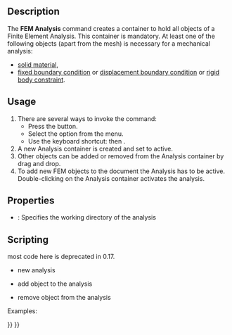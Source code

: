 <languages/>
{{Docnav
|
|[[FEM_MaterialSolid/ko|유한요소 해석 입체의 물성치]]
|[[FEM_Workbench|FEM]]
|IconL=
|IconR=FEM_MaterialSolid.svg
|IconC=Workbench_FEM.svg
}}

{{GuiCommand
|Name=FEM Analysis
|MenuLocation=Model → Analysis container‏‎
|Workbenches=[[FEM_Workbench|FEM]]
|Shortcut={{KEY|S}} {{KEY|A}}
|SeeAlso=[[FEM_tutorial|FEM tutorial]]
}}

==Description==

The '''FEM Analysis''' command creates a container to hold all objects of a Finite Element Analysis. This container is mandatory. At least one of the following objects (apart from the mesh) is necessary for a mechanical analysis:
* [[FEM_MaterialSolid|solid material]],
* [[FEM_ConstraintFixed|fixed boundary condition]] or [[FEM_ConstraintDisplacement|displacement boundary condition]] or [[FEM_ConstraintRigidBody|rigid body constraint]].

==Usage==

# There are several ways to invoke the command:
#* Press the {{Button|[[Image:FEM_Analysis.svg|16px]] [[FEM_Analysis|Analysis container]]}} button.
#* Select the {{MenuCommand|Model → [[Image:FEM_Analysis.svg|16px]] Analysis container‏‎}} option from the menu.
#* Use the keyboard shortcut: {{KEY|S}} then {{KEY|A}}.
# A new Analysis container is created and set to active.
# Other objects can be added or removed from the Analysis container by drag and drop.
# To add new FEM objects to the document the Analysis has to be active. Double-clicking on the Analysis container activates the analysis.

==Properties==

* {{PropertyData|OutpuDir}}: Specifies the working directory of the analysis

==Scripting==

most code here is deprecated in 0.17.
* new analysis
{{Code|code=
MechanicalAnalysis.makeMechanicalAnalysis( name )
}}

* add object to the analysis
{{Code|code=
App.ActiveDocument.MechanicalAnalysis.Member = App.ActiveDocument.MechanicalAnalysis.Member + [ (object) ]
}}

* remove object from the analysis
{{Code|code=
member = App.ActiveDocument.MechanicalAnalysis.Member
member.remove( documentobject )
 App.ActiveDocument.MechanicalAnalysis.Member = member
}}

Examples:
{{Code|code=
import MechanicalAnalysis
analysis = MechanicalAnalysis.makeMechanicalAnalysis("MechanicalAnalysis")
FemGui.setActiveAnalysis(analysis)

addobj = App.ActiveDocument.getObject("MechanicalMaterial")
App.ActiveDocument.MechanicalAnalysis.Member = App.ActiveDocument.MechanicalAnalysis.Member + [addobj]

removeobj = App.ActiveDocument.getObject("MechanicalMaterial")
member = App.ActiveDocument.MechanicalAnalysis.Member
member.remove(removeobj)
App.ActiveDocument.MechanicalAnalysis.Member = member
}}


{{Docnav
|
|[[FEM_MaterialSolid|Material for solid]]
|[[FEM_Workbench|FEM]]
|IconL=
|IconR=FEM_MaterialSolid.svg
|IconC=Workbench_FEM.svg
}}

{{FEM Tools navi{{#translation:}}}}
{{Userdocnavi{{#translation:}}}}
